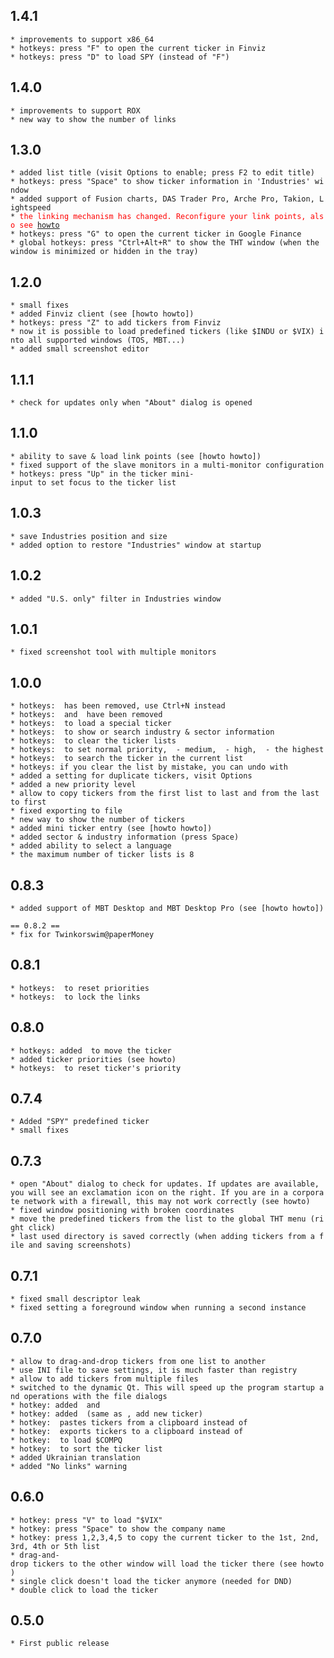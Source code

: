 == 1.4.1 ==
 * improvements to support x86_64
 * hotkeys: press "F" to open the current ticker in Finviz
 * hotkeys: press "D" to load SPY (instead of "F")

== 1.4.0 ==
 * improvements to support ROX
 * new way to show the number of links

== 1.3.0 ==
 * added list title (visit Options to enable; press F2 to edit title)
 * hotkeys: press "Space" to show ticker information in 'Industries' window
 * added support of Fusion charts, DAS Trader Pro, Arche Pro, Takion, Lightspeed
 * <font color=red>the linking mechanism has changed. Reconfigure your link points, also see [http://www.youtube.com/playlist?list=PL5FURm9nDau8oTXumieXJl3DNDRTUlBSm howto]</font>
 * hotkeys: press "G" to open the current ticker in Google Finance
 * global hotkeys: press "Ctrl+Alt+R" to show the THT window (when the window is minimized or hidden in the tray)

== 1.2.0 ==
 * small fixes
 * added Finviz client (see [howto howto])
 * hotkeys: press "Z" to add tickers from Finviz
 * now it is possible to load predefined tickers (like $INDU or $VIX) into all supported windows (TOS, MBT...)
 * added small screenshot editor

== 1.1.1 ==
 * check for updates only when "About" dialog is opened

== 1.1.0 ==
 * ability to save & load link points (see [howto howto])
 * fixed support of the slave monitors in a multi-monitor configuration
 * hotkeys: press "Up" in the ticker mini-input to set focus to the ticker list

== 1.0.3 ==
 * save Industries position and size
 * added option to restore "Industries" window at startup

== 1.0.2 ==
 * added "U.S. only" filter in Industries window

== 1.0.1 ==
 * fixed screenshot tool with multiple monitors

== 1.0.0 ==
 * hotkeys: {{{N}}} has been removed, use Ctrl+N instead
 * hotkeys: {{{X}}} and {{{H}}} have been removed
 * hotkeys: {{{L}}} to load a special ticker
 * hotkeys: {{{K}}} to show or search industry & sector information
 * hotkeys: {{{Alt+N}}} to clear the ticker lists
 * hotkeys: {{{Alt+1}}} to set normal priority, {{{Alt+2}}} - medium, {{{Alt+3}}} - high, {{{Alt+4}}} - the highest
 * hotkeys: {{{Ctrl+F}}} to search the ticker in the current list
 * hotkeys: if you clear the list by mistake, you can undo with {{{Ctrl+Z}}}
 * added a setting for duplicate tickers, visit Options
 * added a new priority level
 * allow to copy tickers from the first list to last and from the last to first
 * fixed exporting to file
 * new way to show the number of tickers
 * added mini ticker entry (see [howto howto])
 * added sector & industry information (press Space)
 * added ability to select a language
 * the maximum number of ticker lists is 8

== 0.8.3 ==
 * added support of MBT Desktop and MBT Desktop Pro (see [howto howto])

 == 0.8.2 ==
 * fix for Twinkorswim@paperMoney

== 0.8.1 ==
 * hotkeys: {{{Alt+U}}} to reset priorities
 * hotkeys: {{{Ctrl+L}}} to lock the links

== 0.8.0 ==
 * hotkeys: added {{{Ctrl+Up/Down/Home/End/PageUp/PageDown}}} to move the ticker
 * added ticker priorities (see howto)
 * hotkeys: {{{U}}} to reset ticker's priority

== 0.7.4 ==
 * Added "SPY" predefined ticker
 * small fixes

== 0.7.3 ==
 * open "About" dialog to check for updates. If updates are available, you will see an exclamation icon on the right. If you are in a corporate network with a firewall, this may not work correctly (see howto)
 * fixed window positioning with broken coordinates
 * move the predefined tickers from the list to the global THT menu (right click)
 * last used directory is saved correctly (when adding tickers from a file and saving screenshots)

== 0.7.1 ==
 * fixed small descriptor leak
 * fixed setting a foreground window when running a second instance

== 0.7.0 ==
 * allow to drag-and-drop tickers from one list to another
 * use INI file to save settings, it is much faster than registry
 * allow to add tickers from multiple files
 * switched to the dynamic Qt. This will speed up the program startup and operations with the file dialogs
 * hotkey: added {{{PageUp}}} and {{{PageDown}}}
 * hotkey: added {{{Insert}}} (same as {{{O}}}, add new ticker)
 * hotkey: {{{P}}} pastes tickers from a clipboard instead of {{{C}}}
 * hotkey: {{{C}}} exports tickers to a clipboard instead of {{{D}}}
 * hotkey: {{{Q}}} to load $COMPQ
 * hotkey: {{{R}}} to sort the ticker list
 * added Ukrainian translation
 * added "No links" warning

== 0.6.0 ==
 * hotkey: press "V" to load "$VIX"
 * hotkey: press "Space" to show the company name
 * hotkey: press 1,2,3,4,5 to copy the current ticker to the 1st, 2nd, 3rd, 4th or 5th list
 * drag-and-drop tickers to the other window will load the ticker there (see howto)
 * single click doesn't load the ticker anymore (needed for DND)
 * double click to load the ticker

== 0.5.0 ==
 * First public release